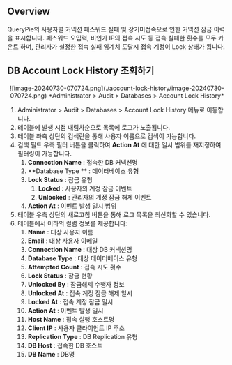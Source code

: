 ## Overview

QueryPie의 사용자별 커넥션 패스워드 실패 및 장기미접속으로 인한 커넥션 잠금 이력을 표시합니다. 패스워드 오입력, 비인가 IP의 접속 시도 등 접속 실패한 횟수를 모두 카운트 하며, 관리자가 설정한 접속 실패 임계치 도달시 접속 계정이 Lock 상태가 됩니다.

## DB Account Lock History 조회하기

<p align="center">
![image-20240730-070724.png](./account-lock-history/image-20240730-070724.png)
*Administrator &gt; Audit &gt; Databases &gt; Account Lock History*
</p>

1. Administrator &gt; Audit &gt; Databases &gt; Account Lock History 메뉴로 이동합니다.
2. 테이블에 발생 시점 내림차순으로 목록에 로그가 노출됩니다.
3. 테이블 좌측 상단의 검색란을 통해 사용자 이름으로 검색이 가능합니다.
4. 검색 필드 우측 필터 버튼을 클릭하여  **Action At** 에 대한 일시 범위를 재지정하여 필터링이 가능합니다.
    1.  **Connection Name**  : 접속한 DB 커넥션명
    2.  **Database Type ** : 데이터베이스 유형
    3.  **Lock Status**  : 잠금 유형
        1.  **Locked**  : 사용자의 계정 잠금 이벤트
        2.  **Unlocked**  : 관리자의 계정 잠금 해제 이벤트
    4.  **Action At**  : 이벤트 발생 일시 범위
5. 테이블 우측 상단의 새로고침 버튼을 통해 로그 목록을 최신화할 수 있습니다.
6. 테이블에서 이하의 컬럼 정보를 제공합니다:
    1.  **Name**  : 대상 사용자 이름
    2.  **Email**  : 대상 사용자 이메일
    3.  **Connection Name**  : 대상 DB 커넥션명
    4.  **Database Type**  : 대상 데이터베이스 유형
    5.  **Attempted Count**  : 접속 시도 횟수
    6.  **Lock Status**  : 잠금 현황
    7.  **Unlocked By**  : 잠금해제 수행자 정보
    8.  **Unlocked At**  : 접속 계정 잠금 해제 일시
    9.  **Locked At**  : 접속 계정 잠금 일시
    10.  **Action At**  : 이벤트 발생 일시
    11.  **Host Name**  : 접속 실행 호스트명
    12.  **Client IP**  : 사용자 클라이언트 IP 주소
    13.  **Replication Type**  : DB Replication 유형
    14.  **DB Host**  : 접속한 DB 호스트
    15.  **DB Name**  : DB명
